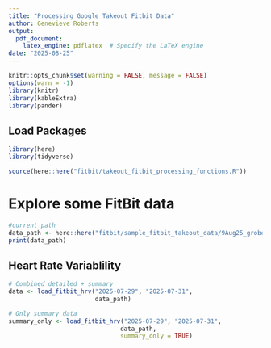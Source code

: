 ```yaml
---
title: "Processing Google Takeout Fitbit Data"
author: Genevieve Roberts
output:
  pdf_document:
    latex_engine: pdflatex  # Specify the LaTeX engine
date: "2025-08-25"
---
```


```r
knitr::opts_chunk$set(warning = FALSE, message = FALSE)
options(warn = -1)
library(knitr)
library(kableExtra)
library(pander)
```

## Load Packages

```r
library(here)
library(tidyverse)
```


```r
source(here::here("fitbit/takeout_fitbit_processing_functions.R"))
```

\newpage

# Explore some FitBit data
```r
#current path
data_path <- here::here("fitbit/sample_fitbit_takeout_data/9Aug25_groberts_fitbit_takeout/Fitbit")
print(data_path)
```

## Heart Rate Variablility
```r
# Combined detailed + summary
data <- load_fitbit_hrv("2025-07-29", "2025-07-31",
                        data_path)

# Only summary data
summary_only <- load_fitbit_hrv("2025-07-29", "2025-07-31",
                               data_path,
                               summary_only = TRUE)
```

